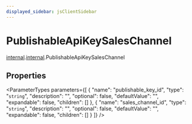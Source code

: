 ```yaml
---
displayed_sidebar: jsClientSidebar
---
```



# PublishableApiKeySalesChannel

[internal](../../modules/internal.mdx).[internal](../modules/internal.internal.mdx).PublishableApiKeySalesChannel

## Properties

<ParameterTypes parameters={[
  {
    "name": "publishable_key_id",
    "type": "`string`",
    "description": "",
    "optional": false,
    "defaultValue": "",
    "expandable": false,
    "children": []
  },
  {
    "name": "sales_channel_id",
    "type": "`string`",
    "description": "",
    "optional": false,
    "defaultValue": "",
    "expandable": false,
    "children": []
  }
]} />
